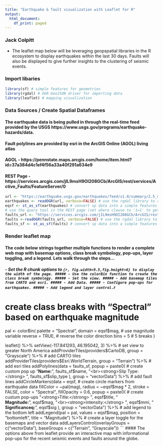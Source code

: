 ```yaml
---
title: "Earthquake & fault visualization with Leaflet for R"
output:
  html_document:
    df_print: paged
---
```

### Jack Colpitt

* The leaflet map below will be leveraging geopspatial libraries in the R ecosystem to display earthquakes within the last 30 days. Faults will also be displayed to give further insights to the clustering of seismic events.

### Import libaries
```r
library(sf) # simple features for geometries          
library(rgdal) # OGR GeoJSON driver for importing data      
library(leaflet) # mapping visualization
```
### Data Sources / Create Spatial Dataframes

####  The earthquake data is being pulled in through the real-time feed provided by the USGS https://www.usgs.gov/programs/earthquake-hazards/data.
####  Fault polylines are provided by esri in the ArcGIS Online (AGOL) living atlas 
#### AGOL - https://pennstate.maps.arcgis.com/home/item.html?id=37a384d4c1ef4f56a33a40f291a634e9 
#### REST Page - https://services.arcgis.com/jIL9msH9OI208GCb/ArcGIS/rest/services/Active_Faults/FeatureServer/0
```r
url <- "https://earthquake.usgs.gov/earthquakes/feed/v1.0/summary/2.5_month.geojson" # read geojson url into a variable
earthquakes <- readOGR(url, verbose=FALSE) # use the rgdal library to read the url into a SpatialPointsDataFrame
eqsf <- st_as_sf(earthquakes) # convert sp data into a simple features dataframe
# use the query tool in the REST page (set where clause to '1=1' to get all results) to generate a geojson request url
faults_url <- "https://services.arcgis.com/jIL9msH9OI208GCb/ArcGIS/rest/services/Active_Faults/FeatureServer/0/query?where=1%3D1&objectIds=&time=&geometry=&geometryType=esriGeometryEnvelope&inSR=&spatialRel=esriSpatialRelIntersects&resultType=none&distance=0.0&units=esriSRUnit_Meter&relationParam=&returnGeodetic=false&outFields=*&returnGeometry=true&featureEncoding=esriDefault&multipatchOption=xyFootprint&maxAllowableOffset=&geometryPrecision=&outSR=&defaultSR=&datumTransformation=&applyVCSProjection=false&returnIdsOnly=false&returnUniqueIdsOnly=false&returnCountOnly=false&returnExtentOnly=false&returnQueryGeometry=false&returnDistinctValues=false&cacheHint=false&orderByFields=&groupByFieldsForStatistics=&outStatistics=&having=&resultOffset=&resultRecordCount=&returnZ=false&returnM=false&returnExceededLimitFeatures=true&quantizationParameters=&sqlFormat=none&f=pgeojson&token="
faults <-readOGR(faults_url, verbose=FALSE) # use the rgdal library to read the url into a SpatialPointsDataFrame
faults_sf <- st_as_sf(faults) # convert sp data into a simple features dataframe
```
### Render leaflet map

#### The code below strings together multiple functions to render a complete web map with basemap options, class break symbology, pop-ups, layer toggling, and a legend. Lets walk through the steps...
##### - Set the R chunk options to ```{r, fig.width=9.5,fig.height=6} to display the width of the page.
##### - Use the colorBin function to create the class break symbology.
##### - Set the view.
##### - Add basemap tiles from CARTO and esri.
##### - Add Data.
##### - Configure pop-ups for earthquakes.
##### - Add legend and layer control.
```r
# create class breaks with "Spectral" based on earthquake magnitude
pal <- colorBin(
  palette = "Spectral",
  domain = eqsf$mag, # use magnitude variable
  reverse = TRUE, # reverse the color direction
  bins = 5 # 5 breaks
)

leaflet() %>%
  setView(-117.841293, 46.195042, 3) %>% # set view to greater North America
  addProviderTiles(providers$CartoDB, group = "Grayscale") %>% # add CARTO tiles
  addProviderTiles(providers$Esri.WorldTerrain, group = "Terrain") %>% # add esri tiles
  addPolylines(data = faults_sf,
               popup = paste0( # create custom pop up
                 "<strong>Name:</strong> ", faults_sf$name,
                 "<br><strong>Slip Type:</strong> ", faults_sf$slip_type
                 ),
               group = "vectorData") %>% # add fault lines
  addCircleMarkers(data = eqsf, # create circle markers from earthquake data
                   fillColor = ~pal(mag), 
                   radius = ~eqsf$mag * 2,
                   stroke = FALSE,
                   color = "Spectral",
                   fillOpacity = 0.6,
                   popup = paste0( # create custum pop-ups
                     "<strong>Title:</strong> ", eqsf$title,
                     "<br><strong>Magnitude:</strong> ", eqsf$mag,
                     "<br><strong>Intensity:</strong> ", eqsf$mmi,
                     "<br><strong>Significanceq:</strong> ", eqsf$sig
                   ),
                   group = "vectorData") %>% 
  # add legend to the bottom left
  addLegend(pal = pal, values = eqsf$mag, position = "bottomleft", title = "Magnitude") %>%
  # create a layer toggle for the basemaps and vector data
  addLayersControl(overlayGroups = c("vectorData"), baseGroups = c("Terrain", "Grayscale"))
```
#### The options above from leaflet provide an interactive map with informational pop-ups for the recent seismic events and faults around the globe. 
